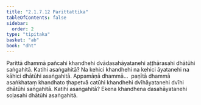 ```yaml
---
title: "2.1.7.12 Parittattika"
tableOfContents: false
sidebar:
  order: 2
type: "tipitaka"
basket: "ab"
book: "dht"
---
```



<DynamicBreadcrumb />

<Division number="95" book="dht">

<Paragraph number="141" book="dht">
Parittā dhammā pañcahi khandhehi dvādasahāyatanehi aṭṭhārasahi dhātūhi saṅgahitā. Katihi asaṅgahitā? Na kehici khandhehi na kehici āyatanehi na kāhici dhātūhi asaṅgahitā.
</Paragraph>

</Division>
<Division number="96" book="dht">

<Paragraph number="142" book="dht">
Appamāṇā dhammā…  paṇītā dhammā asaṅkhataṃ khandhato ṭhapetvā catūhi khandhehi dvīhāyatanehi dvīhi dhātūhi saṅgahitā. Katihi asaṅgahitā? Ekena khandhena dasahāyatanehi soḷasahi dhātūhi asaṅgahitā.
</Paragraph>
</Division>